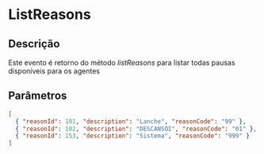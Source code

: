 # ListReasons

## Descrição

Este evento é retorno do método _listReasons_ para listar todas pausas disponíveis para os agentes

## Parâmetros

```json copy
[
  { "reasonId": 101, "description": "Lanche", "reasonCode": "99" },
  { "reasonId": 102, "description": "DESCANSOI", "reasonCode": "01" },
  { "reasonId": 153, "description": "Sistema", "reasonCode": "999" }
]
```
